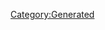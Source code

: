 {{Texts/Music
 |ID=103
 |MusicName=愛・おぼえていますか【MIRROR ver.】
 |OfficialName=愛・おぼえていますか
 |VocalName=飯島真理
 |VocalNameLF=飯島真理
 |Description=作品：超時空要塞マクロス 愛・おぼえていますか<br/><br/>歌手：飯島真理<br/><br/>作詞：安井かずみ<br/>作曲：加藤和彦
 |BuyURL=https://recochoku.jp/song/S20268933/single?ds=34294998
 |StoryDesc=
 |StoryTitle=
 |BannerId=0
 |AnmStoreURL=
}}
[[Category:Generated]]
